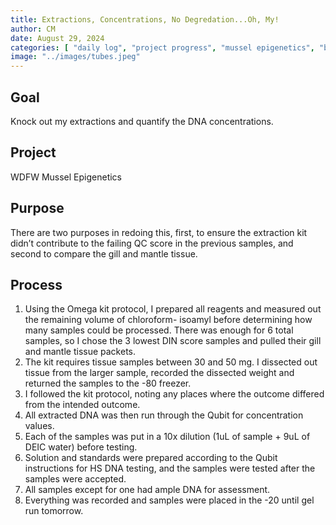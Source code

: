 ```yaml
---
title: Extractions, Concentrations, No Degredation...Oh, My!
author: CM
date: August 29, 2024
categories: [ "daily log", "project progress", "mussel epigenetics", "benchwork"]
image: "../images/tubes.jpeg"
---
```


## Goal

Knock out my extractions and quantify the DNA concentrations.

## Project

WDFW Mussel Epigenetics

## Purpose

There are two purposes in redoing this, first, to ensure the extraction kit didn't contribute to the failing QC score in the previous samples, and second to compare the gill and mantle tissue.

## Process

1.  Using the Omega kit protocol, I prepared all reagents and measured out the remaining volume of chloroform- isoamyl before determining how many samples could be processed. There was enough for 6 total samples, so I chose the 3 lowest DIN score samples and pulled their gill and mantle tissue packets.\
2.  The kit requires tissue samples between 30 and 50 mg. I dissected out tissue from the larger sample, recorded the dissected weight and returned the samples to the -80 freezer.\
3.  I followed the kit protocol, noting any places where the outcome differed from the intended outcome.
4.  All extracted DNA was then run through the Qubit for concentration values.\
5.  Each of the samples was put in a 10x dilution (1uL of sample + 9uL of DEIC water) before testing.\
6.  Solution and standards were prepared according to the Qubit instructions for HS DNA testing, and the samples were tested after the samples were accepted.\
7.  All samples except for one had ample DNA for assessment.\
8.  Everything was recorded and samples were placed in the -20 until gel run tomorrow.
